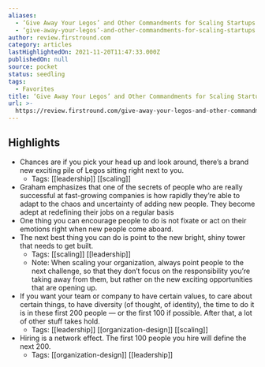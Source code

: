 ```yaml
---
aliases:
  - ‘Give Away Your Legos’ and Other Commandments for Scaling Startups
  - ‘give-away-your-legos’-and-other-commandments-for-scaling-startups
author: review.firstround.com
category: articles
lastHighlightedOn: 2021-11-20T11:47:33.000Z
publishedOn: null
source: pocket
status: seedling
tags:
  - Favorites
title: ‘Give Away Your Legos’ and Other Commandments for Scaling Startups
url: >-
  https://review.firstround.com/give-away-your-legos-and-other-commandments-for-scaling-startups
---
```

## Highlights

- Chances are if you pick your head up and look around, there’s a brand new exciting pile of Legos sitting right next to you.
    - Tags: [[leadership]] [[scaling]]
- Graham emphasizes that one of the secrets of people who are really successful at fast-growing companies is how rapidly they’re able to adapt to the chaos and uncertainty of adding new people. They become adept at redefining their jobs on a regular basis
- One thing you can encourage people to do is not fixate or act on their emotions right when new people come aboard.
- The next best thing you can do is point to the new bright, shiny tower that needs to get built.
    - Tags: [[scaling]] [[leadership]]
    - Note: When scaling your organization, always point people to the next challenge, so that they don’t focus on the responsibility you’re taking away from them, but rather on the new exciting opportunities that are opening up.
- If you want your team or company to have certain values, to care about certain things, to have diversity (of thought, of identity), the time to do it is in these first 200 people — or the first 100 if possible. After that, a lot of other stuff takes hold.
    - Tags: [[leadership]] [[organization-design]] [[scaling]]
- Hiring is a network effect. The first 100 people you hire will define the next 200.
    - Tags: [[organization-design]] [[leadership]]
